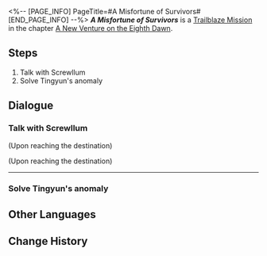 <%-- [PAGE_INFO]
PageTitle=#A Misfortune of Survivors#
[END_PAGE_INFO] --%>
{{Stub|Dialogue.}}
{{Mission Infobox
|id            = 1036003
|title         = 
|image         = {{subst:void|<!--$UPLOAD:<<SpriteOutput/Chronicle/1036003_f.png>-<Mission A Misfortune of Survivors Stelle.png>-<Fate's Atlas Images>>-->}}{{subst:void|<!--$UPLOAD:<<SpriteOutput/Chronicle/1036003_m.png>-<Mission A Misfortune of Survivors Caelus.png>-<Fate's Atlas Images>>-->}}
<gallery>
Mission A Misfortune of Survivors Stelle.png|Stelle
Mission A Misfortune of Survivors Caelus.png|Caelus
</gallery>
|type          = Trailblaze
|event_name    = 
|chapter       = A New Venture on the Eighth Dawn
|requirements  = [[Trailblaze Mission]] ''[[The Departed Will Return First]]'' completed
|summary       = Good news: We found Miss Tingyun. Bad news: We found a bunch of Miss Tingyuns. No matter what kind of plans you may have, the most urgent thing is to find a way to deal with this accident.
|characters    = Trailblazer
|startLocation = [[Penacony]] - [[(The Radiant Feldspar/The Trailblaze's Stern/The Tatalov/The Soaring Clock Hand)]]
|world         = Penacony
|area          = (The Radiant Feldspar/The Trailblaze's Stern/The Tatalov/The Soaring Clock Hand)
|prev          = The Departed Will Return First
|next          = Reality is But Dream's Echo
|rewards       = Trailblaze EXP*500; Stellar Jade*60; Traveler's Guide*4; Lost Crystal*4; Credit*80,000
}}
'''''A Misfortune of Survivors''''' is a [[Trailblaze Mission]] in the chapter [[A New Venture on the Eighth Dawn]].

==Steps==
# Talk with Screwllum
# Solve Tingyun's anomaly

<!--
==Gameplay Notes==

--><!--
==Trial Character==

-->
==Dialogue==
{{Stub Dialogue}}
===Talk with Screwllum{{subst:void|<!--103600301-->}}===
{{Mission Description|type=trailblaze|location=(The Radiant Feldspar/The Trailblaze's Stern/The Tatalov/The Soaring Clock Hand)|At the same time, two other mature adults are having a calm discussion... They understand everything that has unfolded, except a single "extremely bustling" anomaly.}}
{{Dialogue Start}}
;(Upon reaching the destination)

;(Upon reaching the destination)
----
:{{tx}}
{{Dialogue End}}

===Solve Tingyun's anomaly{{subst:void|<!--103600302-->}}===
{{Mission Description|type=trailblaze|location=(The Radiant Feldspar/The Trailblaze's Stern/The Tatalov/The Soaring Clock Hand)|update|As the saying goes: Sow your Tingyun in spring for a healthy harvest in fall... That saying doesn't really seem to apply here, and there is more than one puzzle to be solved. How did "Tingyun" become "Tingyuns" and how did they traverse from death back to reality?}}
{{Dialogue Start}}

{{Dialogue End}}

==Other Languages==
{{Other Languages
|en   = A Misfortune of Survivors
|zhs  = 幸存者名为不幸
|zht  = 倖存者名為不幸
|ja   = 生き残った者の名は不幸
|ko   = 불행이라 불리는 생존자
|es   = La mala suerte de quienes sobreviven
|fr   = Le prix de la survie
|ru   = Несчастные выжившие
|th   = ผู้รอดนามว่าโชคร้าย
|vi   = Bất Hạnh Của Người Sống Sót
|de   = Das Unglück der Überlebenden
|id   = Kemalangan Penyintas
|pt   = Um Infortúnio dos Sobreviventes
}}

==Change History==
{{Change History|2.7}}
